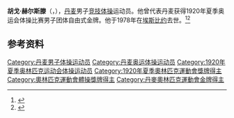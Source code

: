 {{NoteTA|G1=Sports}}
'''胡戈·赫尔斯滕'''（{{lang-da|Hugo Helsten}}，{{bd|1894年|9月15日|1978年|5月25日}}），[[丹麦|丹麦]]男子[[竞技体操|竞技体操]]运动员。他曾代表丹麦获得1920年夏季奥运会体操比赛男子团体自由式金牌。他于1978年在[[埃斯比约|埃斯比约]]去世。<ref>{{Cite web|title=Hugo HELSTEN|url=https://www.olympic.org/hugo-helsten|accessdate=2021-03-30|work=International Olympic Committee}}</ref><ref>{{cite web|url=https://www.olympedia.org/athletes/29637|title=Hugo Helsten|work=Olympedia|accessdate=2021-03-30}}</ref>

== 参考资料 ==
{{reflist}}

{{Authority control}}
{{DEFAULTSORT:Helsten, Hugo}}
[[Category:丹麦男子体操运动员|Category:丹麦男子体操运动员]]
[[Category:丹麦奥运体操运动员|Category:丹麦奥运体操运动员]]
[[Category:1920年夏季奥林匹克运动会体操运动员|Category:1920年夏季奥林匹克运动会体操运动员]]
[[Category:1920年夏季奧林匹克運動會獎牌得主|Category:1920年夏季奧林匹克運動會獎牌得主]]
[[Category:奧林匹克運動會體操獎牌得主|Category:奧林匹克運動會體操獎牌得主]]
[[Category:丹麥奧林匹克運動會金牌得主|Category:丹麥奧林匹克運動會金牌得主]]